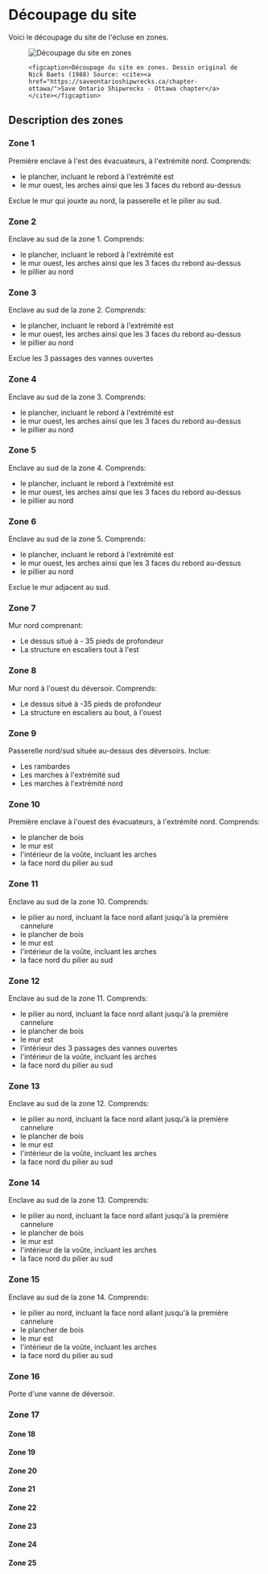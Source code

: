 ---
---

# Découpage du site

Voici le découpage du site de l'écluse en zones.

<figure>

![Découpage du site en zones](decoupage-du-site.webp)

    <figcaption>Découpage du site en zones. Dessin original de Nick Baets (1988) Source: <cite><a href="https://saveontarioshipwrecks.ca/chapter-ottawa/">Save Ontario Shipwrecks - Ottawa chapter</a></cite></figcaption>

</figure>

## Description des zones

### Zone 1

Première enclave à l'est des évacuateurs, à l'extrémité nord. Comprends:

- le plancher, incluant le rebord à l'extrémité est
- le mur ouest, les arches ainsi que les 3 faces du rebord au-dessus

Exclue le mur qui jouxte au nord, la passerelle et le pilier au sud.

### Zone 2

Enclave au sud de la zone 1. Comprends:

- le plancher, incluant le rebord à l'extrémité est
- le mur ouest, les arches ainsi que les 3 faces du rebord au-dessus
- le pillier au nord

### Zone 3

Enclave au sud de la zone 2. Comprends:

- le plancher, incluant le rebord à l'extrémité est
- le mur ouest, les arches ainsi que les 3 faces du rebord au-dessus
- le pillier au nord

Exclue les 3 passages des vannes ouvertes

### Zone 4

Enclave au sud de la zone 3. Comprends:

- le plancher, incluant le rebord à l'extrémité est
- le mur ouest, les arches ainsi que les 3 faces du rebord au-dessus
- le pillier au nord

### Zone 5

Enclave au sud de la zone 4. Comprends:

- le plancher, incluant le rebord à l'extrémité est
- le mur ouest, les arches ainsi que les 3 faces du rebord au-dessus
- le pillier au nord

### Zone 6

Enclave au sud de la zone 5. Comprends:

- le plancher, incluant le rebord à l'extrémité est
- le mur ouest, les arches ainsi que les 3 faces du rebord au-dessus
- le pillier au nord

Exclue le mur adjacent au sud.

### Zone 7

Mur nord comprenant:

- Le dessus situé à - 35 pieds de profondeur
- La structure en escaliers tout à l'est

### Zone 8

Mur nord à l'ouest du déversoir. Comprends:

- Le dessus situé à -35 pieds de profondeur
- La structure en escaliers au bout, à l'ouest

### Zone 9

Passerelle nord/sud située au-dessus des déversoirs. Inclue:

- Les rambardes
- Les marches à l'extrémité sud
- Les marches à l'extrémité nord

### Zone 10

Première enclave à l'ouest des évacuateurs, à l'extrémité nord. Comprends:

- le plancher de bois
- le mur est
- l'intérieur de la voûte, incluant les arches
- la face nord du pilier au sud

### Zone 11

Enclave au sud de la zone 10. Comprends:

- le pilier au nord, incluant la face nord allant jusqu'à la première cannelure
- le plancher de bois
- le mur est
- l'intérieur de la voûte, incluant les arches
- la face nord du pilier au sud

### Zone 12

Enclave au sud de la zone 11. Comprends:

- le pilier au nord, incluant la face nord allant jusqu'à la première cannelure
- le plancher de bois
- le mur est
- l'intérieur des 3 passages des vannes ouvertes
- l'intérieur de la voûte, incluant les arches
- la face nord du pilier au sud

### Zone 13

Enclave au sud de la zone 12. Comprends:

- le pilier au nord, incluant la face nord allant jusqu'à la première cannelure
- le plancher de bois
- le mur est
- l'intérieur de la voûte, incluant les arches
- la face nord du pilier au sud

### Zone 14

Enclave au sud de la zone 13. Comprends:

- le pilier au nord, incluant la face nord allant jusqu'à la première cannelure
- le plancher de bois
- le mur est
- l'intérieur de la voûte, incluant les arches
- la face nord du pilier au sud

### Zone 15

Enclave au sud de la zone 14. Comprends:

- le pilier au nord, incluant la face nord allant jusqu'à la première cannelure
- le plancher de bois
- le mur est
- l'intérieur de la voûte, incluant les arches
- la face nord du pilier au sud

### Zone 16

Porte d'une vanne de déversoir.

### Zone 17

#### Zone 18

#### Zone 19

#### Zone 20

#### Zone 21

#### Zone 22

#### Zone 23

#### Zone 24

#### Zone 25
